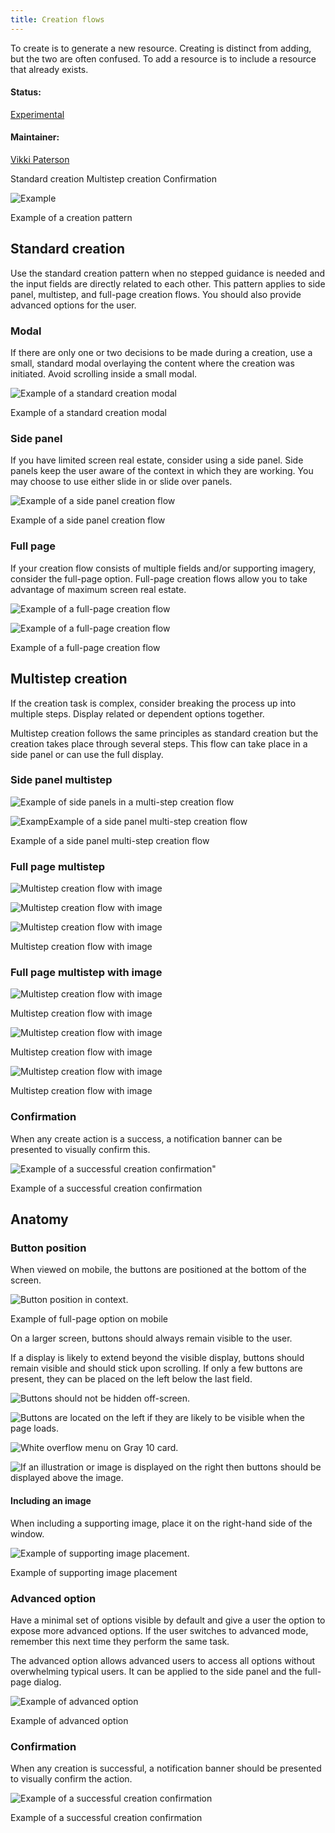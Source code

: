 ```yaml
---
title: Creation flows
---
```


<PageDescription>

To create is to generate a new resource. Creating is distinct from adding, but the two are often confused. To add a resource is to include a resource that already exists.

</PageDescription>

#### Status:

[Experimental](/experimental/overview/)

#### Maintainer:

[Vikki Paterson](https://github.com/vikkipaterson)

<AnchorLinks>

  <AnchorLink>Standard creation</AnchorLink>
  <AnchorLink>Multistep creation</AnchorLink>
  <AnchorLink>Confirmation</AnchorLink>

</AnchorLinks>

![Example](images/1.png)

<Caption>Example of a creation pattern</Caption>

## Standard creation

Use the standard creation pattern when no stepped guidance is needed and the input fields are directly related to each other. This pattern applies to side panel, multistep, and full-page creation flows. You should also provide advanced options for the user.

### Modal

If there are only one or two decisions to be made during a creation, use a small, standard modal overlaying the content where the creation was initiated. Avoid scrolling inside a small modal.

<Row>
<Column colLg={8}>

![Example of a standard creation modal](images/2.png)

<Caption>Example of a standard creation modal</Caption>

</Column>
</Row>

### Side panel

If you have limited screen real estate, consider using a side panel. Side panels keep the user aware of the context in which they are working. You may choose to use either slide in or slide over panels.

<Row>
<Column colLg={8}>

![Example of a side panel creation flow](images/3.png)

<Caption>Example of a side panel creation flow</Caption>

</Column>
</Row>

### Full page

If your creation flow consists of multiple fields and/or supporting imagery, consider the full-page option. Full-page creation flows allow you to take advantage of maximum screen real estate.

<Row>
<Column colLg={8}>

![Example of a full-page creation flow](images/4.png)

</Column>
</Row>

<Row>
<Column colLg={8}>

![Example of a full-page creation flow](images/5.png)

<Caption>Example of a full-page creation flow</Caption>

</Column>
</Row>

## Multistep creation

If the creation task is complex, consider breaking the process up into multiple steps. Display related or dependent options together.

Multistep creation follows the same principles as standard creation but the creation takes place through several steps. This flow can take place in a side panel or can use the full display.

### Side panel multistep

<Row>
<Column colLg={8}>

![Example of side panels in a multi-step creation flow](images/11.png)

</Column>
</Row>

<Row>
<Column colLg={8}>

![ExampExample of a side panel multi-step creation flow](images/12.png)

<Caption>Example of a side panel multi-step creation flow</Caption>

</Column>
</Row>

### Full page multistep

<Row>
<Column colLg={8}>

![Multistep creation flow with image](images/13.png)

</Column>
</Row>

<Row>
<Column colLg={8}>

![Multistep creation flow with image](images/14.png)

</Column>
</Row>

<Row>
<Column colLg={8}>

![Multistep creation flow with image](images/15.png)

<Caption>Multistep creation flow with image</Caption>

</Column>
</Row>






### Full page multistep with image

![Multistep creation flow with image](images/13.png)

<Caption>Multistep creation flow with image</Caption>

![Multistep creation flow with image](images/14.png)

<Caption>Multistep creation flow with image</Caption>

![Multistep creation flow with image](images/15.png)

<Caption>Multistep creation flow with image</Caption>

### Confirmation

When any create action is a success, a notification banner can be presented to visually confirm this.

![Example of a successful creation confirmation"](images/16.png)

<Caption>Example of a successful creation confirmation</Caption>

## Anatomy

### Button position

When viewed on mobile, the buttons are positioned at the bottom of the screen.

<Row>
<Column colLg={8}>

![Button position in context.](images/6.png)

<Caption>Example of full-page option on mobile</Caption>

</Column>
</Row>

On a larger screen, buttons should always remain visible to the user.

If a display is likely to extend beyond the visible display, buttons should remain visible and should stick upon scrolling. If only a few buttons are present, they can be placed on the left below the last field.

<Row>
<Column colMd={4} colLg={6}>
<DoDontExample caption="Buttons should not be hidden off-screen.">

![Buttons should not be hidden off-screen.](/images/7.png)

</DoDontExample>
</Column>
<Column colMd={4} colLg={6}>
<DoDontExample type="do" caption="Buttons are located on the left if they are likely to be visible when the page loads.">

![Buttons are located on the left if they are likely to be visible when the page loads.](/images/7.7.png)

</DoDontExample>
</Column>
</Row>

<Row>
<Column colMd={4} colLg={6}>
<DoDontExample type="do" caption="Buttons located on the right should stick upon scrolling so they are always visible.">

![White overflow menu on Gray 10 card.](/images/7.8.png)

</DoDontExample>
</Column>
<Column colMd={4} colLg={6}>
<DoDontExample type="do" caption="If an illustration or image is displayed on the right then buttons should be displayed above the image.">

![If an illustration or image is displayed on the right then buttons should be displayed above the image.](/images/7.9.png)

</DoDontExample>
</Column>
</Row>

#### Including an image

When including a supporting image, place it on the right-hand side of the window.

<Row>
<Column colLg={8}>

![Example of supporting image placement.](images/8.png)

<Caption>Example of supporting image placement</Caption>

</Column>
</Row>

### Advanced option

Have a minimal set of options visible by default and give a user the option to expose more advanced options. If the user switches to advanced mode, remember this next time they perform the same task.

The advanced option allows advanced users to access all options without overwhelming typical users. It can be applied to the side panel and the full-page dialog.

<Row>
<Column colLg={8}>

![Example of advanced option](images/9.png)

<Caption>Example of advanced option</Caption>

</Column>
</Row>

### Confirmation

When any creation is successful, a notification banner should be presented to visually confirm the action.

<Row>
<Column colLg={8}>

![Example of a successful creation confirmation](images/16.png)

<Caption>Example of a successful creation confirmation</Caption>

</Column>
</Row>
